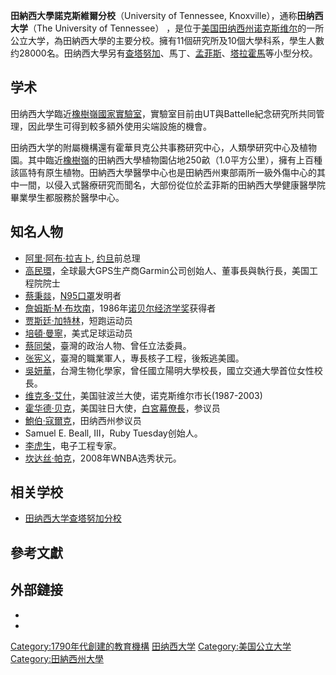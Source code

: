 {{高校
| name            = 田納西大學諾克斯維爾分校
| SealImage = [[File:University_of_Tennessee_seal.png|150px]]
| image     = Ayres Hall at UT Knoxville.jpg
| motto     = You will know the truth and the truth shall set you free
| established     = 1794年
| type            = 公立大学
| endowment       =13.55亿美元（2019） <ref>{{cite web|url=https://www.nacubo.org/-/media/Nacubo/Documents/EndowmentFiles/2019-NTSE-Endowment-Market-Values--FINAL-January-30-2020.ashx|title=U.S. and Canadian Institutions Listed by Fiscal Year (FY) 2019 Endowment Market Value and Change in Endowment Market Value from FY 2018 to FY 2019|publisher=National Association of College and University Business Officers and TIAA|access-date=January 31, 2020|archive-date=2020-01-30|archive-url=https://web.archive.org/web/20200130175444/https://www.nacubo.org/-/media/Nacubo/Documents/EndowmentFiles/2019-NTSE-Endowment-Market-Values--FINAL-January-30-2020.ashx|dead-url=no}}</ref>
| debt            =
| chancellor      =
| president       = [[Donde_Plowman|Donde Plowman]]
| provost         = David Manderscheid
| faculty = 1,700+<ref name="quickfacts">{{cite web |url=http://www.utk.edu/aboutut/numbers/ |title=Quick Facts |publisher=University of Tennessee Knoxville |year=2017 |accessdate=April 15, 2017 |archive-url=https://web.archive.org/web/20170402170528/http://www.utk.edu/aboutut/numbers/ |archive-date=April 2, 2017 }}</ref>
| staff = 9,791<ref name="quickfacts" />
| students = 28,894（2018）<ref name="enrollment">{{cite web |title=Headcount Enrollment |url=https://oira.utk.edu/wp-content/uploads/sites/66/2018/10/FB-2018-Headcount-Enrollment-By-FT-PT-Level-Gender-and-race-1.pdf |accessdate=12 June 2019 |archive-url=https://web.archive.org/web/20191211235127/https://oira.utk.edu/wp-content/uploads/sites/66/2018/10/FB-2018-Headcount-Enrollment-By-FT-PT-Level-Gender-and-race-1.pdf |archive-date=December 11, 2019 }}</ref>
| undergrad = 22,815（2018）<ref name="enrollment" />
| postgrad = 6,079（2018）<ref name="enrollment" />
| city            = [[诺克斯维尔|诺克斯维尔]]
| state           = [[田纳西州|田纳西州]]
| country         = [[美国|美国]]
| address         = 800 Andy Holt Tower, Knoxville, TN 37996
| coor            = {{coord|35|57|6|N|83|55|48|W|type:airport|display=inline,title}}
| campus          = {{convert|600|acre|ha}}<ref name="quickfacts" />
| colors          = {{color box|#FF8200}} {{color box|#FFFFFF}}
| nickname        = {{tsl|en|Tennessee Volunteers|Volunteers and Lady Volunteers}}
| mascot          = {{tsl|en|Smokey (mascot)|Smokey IX}}
| fightsong       = Down the Field
| affiliations    = [[NCAA第一級別|NCAA Division I]]（[[NCAA第一級別美式足球碗賽分區|FBS]]）——[[东南联盟|东南联盟]]
|website = {{url|www.utk.edu}}
|logo = [[File:UT_Knoxville_logo_left.svg|220px]]
|former_names=Blount College (1794–1807)<br>East Tennessee College (1807–1840)<br>East Tennessee University (1840–1879)}}
'''田納西大學諾克斯維爾分校'''（University of Tennessee, Knoxville），通称'''田纳西大学'''（The University of Tennessee） ，是位于[[美国|美国]][[田纳西州|田纳西州]][[诺克斯维尔|诺克斯维尔]]的一所公立大学，為田納西大學的主要分校。擁有11個研究所及10個大學科系，學生人數约28000名。田纳西大學另有[[查塔努加|查塔努加]]、馬丁、[[孟菲斯|孟菲斯]]、[[塔拉霍馬|塔拉霍馬]]等小型分校。

==学术==
{{Infobox US university ranking

| ARWU_W               = 201-300
| ARWU_N               = 67-94
| USNWR_NU             = 104
| THE_WSJ              = 270
| USNWR_W              = 217
| THES_W               = 301-350
| Wamo_NU              = 138
| Forbes               = 224
| QS_W                 = 407
}}<div>田纳西大学臨近[[橡樹嶺國家實驗室|橡樹嶺國家實驗室]]，實驗室目前由UT與Battelle紀念研究所共同管理，因此學生可得到較多額外使用尖端設施的機會。</div>
田纳西大学的附屬機構還有霍華貝克公共事務研究中心，人類學研究中心及植物園。其中臨近[[橡树岭_(田纳西州)|橡樹嶺]]的田納西大學植物園佔地250畝（1.0平方公里），擁有上百種該區特有原生植物。田納西大學醫學中心也是田納西州東部兩所一級外傷中心的其中一間，以侵入式醫療研究而聞名，大部份從位於孟菲斯的田納西大學健康醫學院畢業學生都服務於醫學中心。

== 知名人物 ==

* [[阿里·阿布·拉吉卜|阿里·阿布·拉吉卜]], [[约旦|约旦]]前总理
* [[高民環|高民環]]，全球最大GPS生产商Garmin公司创始人、董事長與執行長，美国工程院院士
* [[蔡秉燚|蔡秉燚]]，[[N95口罩|N95口罩]]发明者
* [[詹姆斯·M·布坎南|詹姆斯·M·布坎南]]，1986年[[诺贝尔经济学奖|诺贝尔经济学奖]]获得者
* [[贾斯廷·加特林|贾斯廷·加特林]]，短跑运动员
* [[培頓·曼寧|培頓·曼寧]]，美式足球运动员
* [[蔡同榮|蔡同榮]]，臺灣的政治人物、曾任立法委員。
* [[张宪义|张宪义]]，臺灣的職業軍人，專長核子工程，後叛逃美國。
* [[吳妍華|吳妍華]]，台灣生物化學家，曾任國立陽明大學校長，國立交通大學首位女性校長。
* [[维克多·艾什|维克多·艾什]]，美国驻波兰大使，诺克斯维尔市长(1987-2003)
* [[霍华德·贝克|霍华德·贝克]]，美国驻日大使，[[白宮幕僚長|白宮幕僚長]]，参议员
* [[鮑伯·寇爾克|鮑伯·寇爾克]]，田纳西州参议员
* Samuel E. Beall, III，Ruby Tuesday创始人。
* [[李虎生|李虎生]]，电子工程专家。
* [[坎达丝·帕克|坎达丝·帕克]]，2008年WNBA选秀状元。

==相关学校==
*[[田纳西大学查塔努加分校|田纳西大学查塔努加分校]]

== 參考文獻 ==
{{reflist}}
==外部鏈接==
{{NIE Poster|Tennessee, University of|University of Tennessee}}

*{{Cite NSRW|wstitle=Tennessee, University of|short=x}}
*{{Cite Collier's|wstitle=Tennessee, University of|short=x}}

{{NCAA}}
{{东南联盟}}
{{美国东南大学研究协会}}
{{田纳西州公立大学}}

[[Category:1790年代創建的教育機構|Category:1790年代創建的教育機構]]
[[Category:田纳西大学|]]
[[Category:美国公立大学|Category:美国公立大学]]
[[Category:田納西州大學|Category:田納西州大學]]